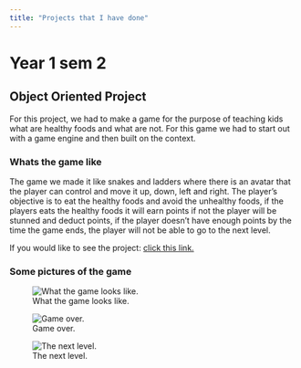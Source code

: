 ```yaml
---
title: "Projects that I have done"
---
```


# Year 1 sem 2 

## Object Oriented Project 

For this project, we had to make a game for the purpose of teaching kids what are healthy foods and what are not. For this game we had to start out with a game engine and then built on the context. 

### Whats the game like 

The game we made it like snakes and ladders where there is an avatar that the player can control and move it up, down, left and right. The player's objective is to eat the healthy foods and avoid the unhealthy foods, if the players eats the healthy foods it will earn points if not the player will be stunned and deduct points, if the player doesn't have enough points by the time the game ends, the player will not be able to go to the next level.

If you would like to see the project: [click this link.](https://github.com/neonphyte/healthy-game.git)

### Some pictures of the game 

![What the game looks like.](\docs\images\avatar.jpg)

![Game over.](\docs\images\Gameover.jpg)

![The next level.](\docs\images\level.jpg){width="80%:}


